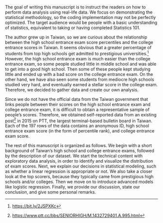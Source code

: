 The goal of writing this manuscript is to instruct the readers on how to perform data analysis using real-life data. We focus on demonstrating the statistical methodology, so the coding implementation may not be perfectly optimized. The target audience would be people with a basic understanding of statistics, equivalent to taking or having completed Statistics 101.  

\textcolor{red}{Why did we select this dataset?}  

The author grew up in Taiwan, so we are curious about the relationship between the high school entrance exam score percentiles and the college entrance scores in Taiwan. It seems obvious that a greater percentage of students from top high schools get admitted to prestigious universities.^[<https://bit.ly/2JSPXKc>]  However, the high school entrance exam is much easier than the college entrance exam, so some people studied little in middle school and was able to get into a good high school. Then some of these people kept studying little and ended up with a bad score on the college entrance exam. On the other hand, we have also seen some students from mediocre high schools studied very hard, and eventually earned a stellar score in the college exam. Therefore, we decided to gather data and create our own analysis. 

Since we do not have the official data from the Taiwan government that links people between their scores on the high school entrance exam and college entrance exam, it is difficult to obtain a representative sample of people's scores. Therefore, we obtained self-reported data from an existing post^[<https://www.ptt.cc/bbs/SENIORHIGH/M.1432729401.A.995.html>] in 2015 on PTT, the largest terminal-based bulletin board in Taiwan. Each of the 197 rows of the data contains an anonymous ID, high school entrance exam score (in the form of percentile rank), and college entrance exam score.  

 

\section*{\textcolor{red}{Unfinished below}}  

\textcolor{red}{Use cross-references for each chapter.}  

The rest of this manuscript is organized as follows. We begin with a short background of Taiwan's high school and college entrance exams, followed by the description of our dataset. We start the technical content with exploratory data analysis, in order to identify and visualize the distribution of exam scores. Next, we explain our decisions in statistical modeling, such as whether a linear regression is appropriate or not. We also take a closer look at the top scorers, because they typically came from prestigious high schools and/or colleges. Then we move on to introduce advanced models like logistic regression. Finally, we provide our discussion, state our conclusion, and give some personal remarks.  

\section*{\textcolor{red}{Unfinished above}}  